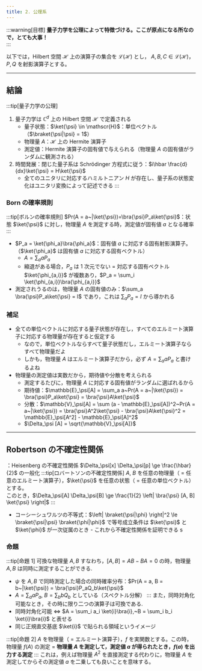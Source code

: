 ```yaml
---
title: 2. 公理系
---
```


:::warning[目標]
**量子力学を公理によって特徴づける。ここが原点になる所なので，とても大事！**  
:::

以下では，Hilbert 空間 $\mathscr{H}$ 上の演算子の集合を $\mathscr{L}(\mathscr{H})$ とし，
$A,B,C \in \mathscr{L}(\mathscr{H})$，$P,Q$ を射影演算子とする。

---

## 結論

:::tip[量子力学の公理]

1. 量子力学は $\mathbb{C}^d$ 上の Hilbert 空間 $\mathscr{H}$ で定義される
    - 量子状態：$\ket{\psi} \in \mathscr{H}$：単位ベクトル（$\braket{\psi|\psi} = 1$）
    - 物理量 $A$：$\mathscr{H}$ 上の Hermite 演算子
    - 測定値：Hermite 演算子の固有値で与えられる（物理量 $A$ の固有値がランダムに観測される）
2. 時間発展：閉じた量子系は Schrödinger 方程式に従う：$i\hbar \frac{d}{dx}\ket{\psi} = H\ket{\psi}$ 
    - 全てのユニタリに対応するハミルトニアン $H$ が存在し、量子系の状態変化はユニタリ変換によって記述できる
   :::

### Born の確率規則

:::tip[ボルンの確率規則]
$Pr(A = a~|\ket{\psi})=\bra{\psi}P_a\ket{\psi}$：状態 $\ket{\psi}$ に対し，物理量 $A$ を測定する時，測定値が固有値 $a$ となる確率
:::

-   $P_a = \ket{\phi_a}\bra{\phi_a}$：固有値 $a$ に対応する固有射影演算子。（$\ket{\phi_a}$ は固有値 $a$ に対応する固有ベクトル）
    -   $A = \sum_a aP_a$
    -   縮退がある場合，$P_a$ は 1 次元でない = 対応する固有ベクトル $\ket{\phi_{a,i}}$ が複数あり，$P_a = \sum_i \ket{\phi_{a,i}}\bra{\phi_{a,i}}$
-   測定されうるのは，物理量 $A$ の固有値のみ：$\sum_a \bra{\psi}P_a\ket{\psi} = I$ であり，これは $\sum_a P_a = I$ から導かれる

### 補足

-   全ての単位ベクトルに対応する量子状態が存在し，すべてのエルミート演算子に対応する物理量が存在すると仮定する
    -   なので，単位ベクトルならすべて量子状態だし，エルミート演算子ならすべて物理量だよ
    -   しかも，物理量 $A$ はエルミート演算子だから，必ず $A = \sum_a aP_a$ と書けるよね
-   物理量の測定値は実数だから，期待値や分散を考えられる
    -   測定するたびに，物理量 $A$ に対応する固有値がランダムに選ばれるから
    -   期待値：$\mathbb{E}_\psi[A] = \sum_a a~Pr(A = a~|\ket{\psi}) = \bra{\psi}P_a\ket{\psi} = \bra{\psi}A\ket{\psi}$
    -   分散：$\mathbb{V}_\psi[A] = \sum (a - \mathbb{E}_\psi[A])^2~Pr(A = a~|\ket{\psi}) = \bra{\psi}A^2\ket{\psi} - \bra{\psi}A\ket{\psi}^2
     = \mathbb{E}_\psi[A^2] - \mathbb{E}_\psi[A]^2$
    -   $\Delta_\psi [A] = \sqrt{\mathbb{V}_\psi[A]}$

---

## Robertson の不確定性関係

：Heisenberg の不確定性関係 $\Delta_\psi[x] \Delta_\psi[p] \ge \frac{\hbar}{2}$ の一般化
:::tip[ロバートソンの不確定性関係]
$A,~B$ を任意の物理量（ = 任意のエルミート演算子），$\ket{\psi}$ を任意の状態（ = 任意の単位ベクトル）とする。  
このとき，$\Delta_\psi[A] \Delta_\psi[B] \ge \frac{1}{2} \left| \bra{\psi} [A, B] \ket{\psi} \right|$
:::

-   コーシーシュワルツの不等式：$\left| \braket{\psi|\phi} \right|^2 \le \braket{\psi|\psi} \braket{\phi|\phi}$
    で等号成立条件は $\ket{\psi}$ と $\ket{\phi}$ が一次従属のとき - これから不確定性関係を証明できる s

### 命題

:::tip[命題 1]
可換な物理量 $A,B$ すなわち，$[A,B]=AB-BA=0$ の時，物理量 $A,B$ は同時に測定することができる.

-   $\psi$ を $A,B$ で同時測定した場合の同時確率分布：$Pr(A = a, B = b~|\ket{\psi}) = \bra{\psi}P_aQ_b\ket{\psi}$
-   $A = \sum_a aP_a,~B = \sum_b bQ_b$ としている（スペクトル分解）
:::
また，同時対角化可能なとき，その時に限り二つの演算子は可換である.
- 同時対角化可能 $\Leftrightarrow$ $A = \sum_i a_i \ket{i}\bra{i},~B = \sum_i b_i \ket{i}\bra{i}$ と表せる
- 同じ正規直交基底 $\ket{i}$ で貼られる領域というイメージ

:::tip[命題 2]
$A$ を物理量（ = エルミート演算子），$f$ を実関数とする。この時，  
物理量 $f(A)$ の測定 = **物理量 $A$ を測定して，測定値 $a$ が得られたとき，$f(a)$ を出力する測定**
:::
これは，例えば物理量 $A^2$ を直接測定する代わりに，物理量 $A$ を測定してからその測定値 $a$ を二乗しても良いことを意味する。